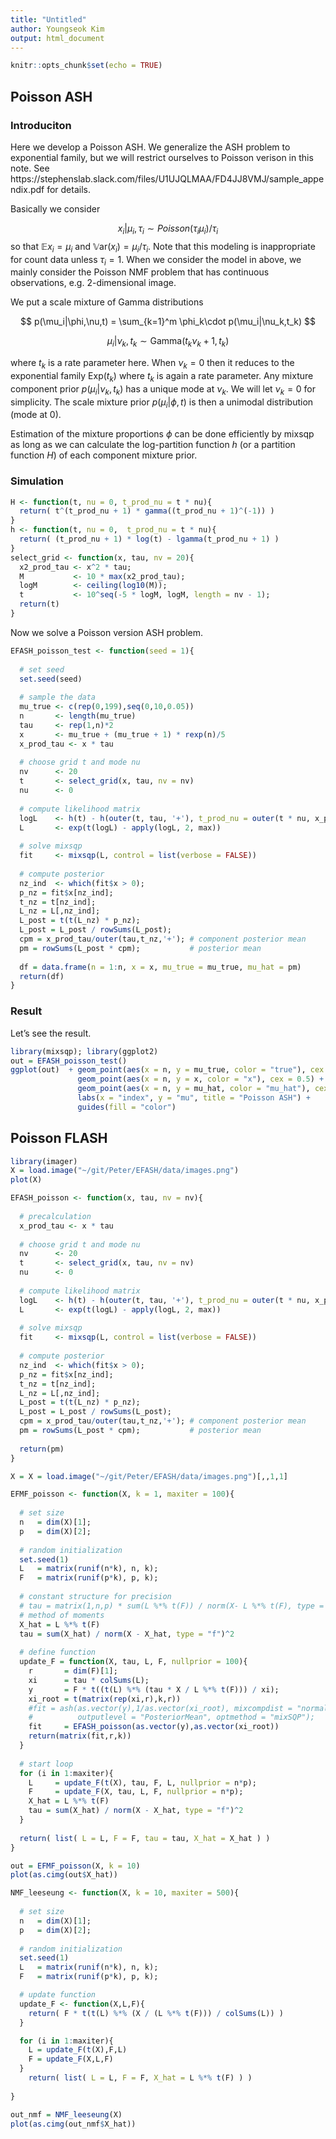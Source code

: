 ```yaml
---
title: "Untitled"
author: Youngseok Kim
output: html_document
---
```


```r
knitr::opts_chunk$set(echo = TRUE)
```

## Poisson ASH

### Introduciton

Here we develop a Poisson ASH. We generalize the ASH problem to exponential family, but we will restrict ourselves to Poisson verison in this note. See https://stephenslab.slack.com/files/U1UJQLMAA/FD4JJ8VMJ/sample_appendix.pdf for details.

Basically we consider

$$
x_i | \mu_i,\tau_i \sim Poisson(\tau_i\mu_i)/\tau_i
$$
so that $\mathbb{E}x_i = \mu_i$ and $\mathbb{V}\textrm{ar}(x_i) = \mu_i/\tau_i$. Note that this modeling is inappropriate for count data unless $\tau_i = 1$. When we consider the model in above, we mainly consider the Poisson NMF problem that has continuous observations, e.g. 2-dimensional image.

We put a scale mixture of Gamma distributions

$$
p(\mu_i|\phi,\nu,t) = \sum_{k=1}^m \phi_k\cdot p(\mu_i|\nu_k,t_k)
$$

$$
\mu_i|\nu_k,t_k \sim \textrm{Gamma}(t_k\nu_k + 1,t_k)
$$

where $t_k$ is a rate parameter here. When $\nu_k = 0$ then it reduces to the exponential family $\textrm{Exp}(t_k)$ where $t_k$ is again a rate parameter. Any mixture component prior $p(\mu_i|\nu_k,t_k)$ has a unique mode at $\nu_k$. We will let $\nu_k = 0$ for simplicity. The scale mixture prior $p(\mu_i|\phi,t)$ is then a unimodal distribution (mode at $0$).

Estimation of the mixture proportions $\phi$ can be done efficiently by mixsqp as long as we can calculate the log-partition function $h$ (or a partition function $H$) of each component mixture prior. 

### Simulation

```r
H <- function(t, nu = 0, t_prod_nu = t * nu){
  return( t^(t_prod_nu + 1) * gamma((t_prod_nu + 1)^(-1)) )
}
h <- function(t, nu = 0,  t_prod_nu = t * nu){
  return( (t_prod_nu + 1) * log(t) - lgamma(t_prod_nu + 1) )
}
select_grid <- function(x, tau, nv = 20){
  x2_prod_tau <- x^2 * tau;
  M           <- 10 * max(x2_prod_tau);
  logM        <- ceiling(log10(M));
  t           <- 10^seq(-5 * logM, logM, length = nv - 1);
  return(t)
}
```

Now we solve a Poisson version ASH problem.

```r
EFASH_poisson_test <- function(seed = 1){
  
  # set seed
  set.seed(seed)
  
  # sample the data
  mu_true <- c(rep(0,199),seq(0,10,0.05))
  n       <- length(mu_true)
  tau     <- rep(1,n)*2
  x       <- mu_true + (mu_true + 1) * rexp(n)/5
  x_prod_tau <- x * tau
  
  # choose grid t and mode nu
  nv      <- 20
  t       <- select_grid(x, tau, nv = nv)
  nu      <- 0
  
  # compute likelihood matrix
  logL    <- h(t) - h(outer(t, tau, '+'), t_prod_nu = outer(t * nu, x_prod_tau, '+'))
  L       <- exp(t(logL) - apply(logL, 2, max))
  
  # solve mixsqp
  fit     <- mixsqp(L, control = list(verbose = FALSE))
  
  # compute posterior
  nz_ind  <- which(fit$x > 0);
  p_nz = fit$x[nz_ind];
  t_nz = t[nz_ind];
  L_nz = L[,nz_ind];
  L_post = t(t(L_nz) * p_nz);
  L_post = L_post / rowSums(L_post);
  cpm = x_prod_tau/outer(tau,t_nz,'+'); # component posterior mean
  pm = rowSums(L_post * cpm);           # posterior mean
  
  df = data.frame(n = 1:n, x = x, mu_true = mu_true, mu_hat = pm)
  return(df)
}
```

### Result

Let's see the result.

```r
library(mixsqp); library(ggplot2)
out = EFASH_poisson_test()
ggplot(out)  + geom_point(aes(x = n, y = mu_true, color = "true"), cex = 0.5) +
               geom_point(aes(x = n, y = x, color = "x"), cex = 0.5) +
               geom_point(aes(x = n, y = mu_hat, color = "mu_hat"), cex = 0.5) +
               labs(x = "index", y = "mu", title = "Poisson ASH") +
               guides(fill = "color")
```

## Poisson FLASH

```r
library(imager)
X = load.image("~/git/Peter/EFASH/data/images.png")
plot(X)
```

```r
EFASH_poisson <- function(x, tau, nv = nv){
  
  # precalculation
  x_prod_tau <- x * tau
  
  # choose grid t and mode nu
  nv      <- 20
  t       <- select_grid(x, tau, nv = nv)
  nu      <- 0
  
  # compute likelihood matrix
  logL    <- h(t) - h(outer(t, tau, '+'), t_prod_nu = outer(t * nu, x_prod_tau, '+'))
  L       <- exp(t(logL) - apply(logL, 2, max))
  
  # solve mixsqp
  fit     <- mixsqp(L, control = list(verbose = FALSE))
  
  # compute posterior
  nz_ind  <- which(fit$x > 0);
  p_nz = fit$x[nz_ind];
  t_nz = t[nz_ind];
  L_nz = L[,nz_ind];
  L_post = t(t(L_nz) * p_nz);
  L_post = L_post / rowSums(L_post);
  cpm = x_prod_tau/outer(tau,t_nz,'+'); # component posterior mean
  pm = rowSums(L_post * cpm);           # posterior mean
  
  return(pm)
}
```


```r
X = X = load.image("~/git/Peter/EFASH/data/images.png")[,,1,1]

EFMF_poisson <- function(X, k = 1, maxiter = 100){
  
  # set size
  n   = dim(X)[1];
  p   = dim(X)[2];
  
  # random initialization
  set.seed(1)
  L   = matrix(runif(n*k), n, k);
  F   = matrix(runif(p*k), p, k);
  
  # constant structure for precision
  # tau = matrix(1,n,p) * sum(L %*% t(F)) / norm(X- L %*% t(F), type = "f")^2;
  # method of moments
  X_hat = L %*% t(F)
  tau = sum(X_hat) / norm(X - X_hat, type = "f")^2
  
  # define function
  update_F = function(X, tau, L, F, nullprior = 100){
    r       = dim(F)[1];
    xi      = tau * colSums(L);
    y       = F * t((t(L) %*% (tau * X / L %*% t(F))) / xi);
    xi_root = t(matrix(rep(xi,r),k,r))
    #fit = ash(as.vector(y),1/as.vector(xi_root), mixcompdist = "normal", nullweight = nullprior,
    #          outputlevel = "PosteriorMean", optmethod = "mixSQP");
    fit     = EFASH_poisson(as.vector(y),as.vector(xi_root))
    return(matrix(fit,r,k))
  }
  
  # start loop
  for (i in 1:maxiter){
    L     = update_F(t(X), tau, F, L, nullprior = n*p);
    F     = update_F(X, tau, L, F, nullprior = n*p);
    X_hat = L %*% t(F)
    tau = sum(X_hat) / norm(X - X_hat, type = "f")^2
  }
  
  return( list( L = L, F = F, tau = tau, X_hat = X_hat ) )
}
```

```r
out = EFMF_poisson(X, k = 10)
plot(as.cimg(out$X_hat))
```

```r
NMF_leeseung <- function(X, k = 10, maxiter = 500){
    
  # set size
  n   = dim(X)[1];
  p   = dim(X)[2];
  
  # random initialization
  set.seed(1)
  L   = matrix(runif(n*k), n, k);
  F   = matrix(runif(p*k), p, k);

  # update function
  update_F <- function(X,L,F){
    return( F * t(t(L) %*% (X / (L %*% t(F))) / colSums(L)) )
  }

  for (i in 1:maxiter){
    L = update_F(t(X),F,L)
    F = update_F(X,L,F)
  }
    return( list( L = L, F = F, X_hat = L %*% t(F) ) )
  
}
```

```r
out_nmf = NMF_leeseung(X)
plot(as.cimg(out_nmf$X_hat))
```